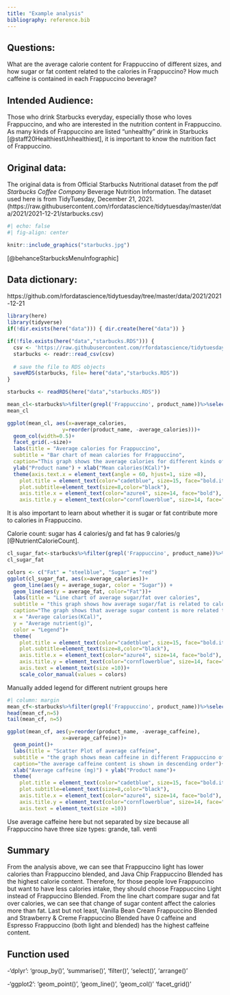 ```yaml
---
title: "Example analysis"
bibliography: reference.bib
---
```


## Questions:

What are the average calorie content for Frappuccino of different sizes, and how sugar or fat content related to the calories in Frappuccino? How much caffeine is contained in each Frappuccino beverage?

## Intended Audience:

Those who drink Starbucks everyday, especially those who loves Frappuccino, and who are interested in the nutrition content in Frappuccino. As many kinds of Frappuccino are listed "unhealthy" drink in Starbucks [@staff20HealthiestUnhealthiest], it is important to know the nutrition fact of Frappuccino.

## Original data:

The original data is from Official Starbucks Nutritional dataset from the pdf *Starbucks Coffee Company* Beverage Nutrition Information. The dataset used here is from TidyTuesday, December 21, 2021. (https://raw.githubusercontent.com/rfordatascience/tidytuesday/master/data/2021/2021-12-21/starbucks.csv)

```r
#| echo: false
#| fig-align: center

knitr::include_graphics("starbucks.jpg")
```

[@behanceStarbucksMenuInfographic]

## Data dictionary: 

https://github.com/rfordatascience/tidytuesday/tree/master/data/2021/2021-12-21

```r
library(here)
library(tidyverse)
if(!dir.exists(here("data"))) { dir.create(here("data")) }

if(!file.exists(here("data","starbucks.RDS"))) {
  csv <- 'https://raw.githubusercontent.com/rfordatascience/tidytuesday/master/data/2021/2021-12-21/starbucks.csv'
  starbucks <- readr::read_csv(csv)
  
  # save the file to RDS objects
  saveRDS(starbucks, file= here("data","starbucks.RDS"))
}

starbucks <- readRDS(here("data","starbucks.RDS"))
```

```r
mean_cl<-starbucks%>%filter(grepl('Frappuccino', product_name))%>%select(product_name, calories, size)%>%group_by(product_name,size)%>%summarise(average_calories=mean(calories))
mean_cl
```

```r
ggplot(mean_cl, aes(x=average_calories,
                  y=reorder(product_name, -average_calories)))+
  geom_col(width=0.5)+
  facet_grid(.~size)+
  labs(title = "Average calories for Frappuccino",
  subtitle = "Bar chart of mean calories for Frappuccino",
  caption="This graph shows the average calories for different kinds of Frappuccino from Starbucks in decending order")+
  ylab("Product name") + xlab("Mean calories(KCal)")+
  theme(axis.text.x = element_text(angle = 60, hjust=1, size =8),
    plot.title = element_text(color="cadetblue", size=15, face="bold.italic"),
    plot.subtitle=element_text(size=8,color="black"),
    axis.title.x = element_text(color="azure4", size=14, face="bold"),
    axis.title.y = element_text(color="cornflowerblue", size=14, face="bold"))
```

:::{.callout-note}
It is also important to learn about whether it is sugar or fat contribute more to calories in Frappuccino.

Calorie count: sugar has 4 calories/g and fat has 9 calories/g [@NutrientCalorieCount].
:::

```r
cl_sugar_fat<-starbucks%>%filter(grepl('Frappuccino', product_name))%>%select(product_name, calories, sugar_g, total_fat_g)%>%group_by(product_name)%>%summarise(average_calories=mean(calories), average_sugar=mean(sugar_g), average_fat=mean(total_fat_g))
cl_sugar_fat
```

```r
colors <- c("Fat" = "steelblue", "Sugar" = "red")
ggplot(cl_sugar_fat, aes(x=average_calories))+ 
  geom_line(aes(y = average_sugar, color = "Sugar")) + 
  geom_line(aes(y = average_fat, color="Fat"))+
  labs(title = "Line chart of average sugar/fat over calories",
  subtitle = "this graph shows how average sugar/fat is related to calories",
  caption="The graph shows that average sugar content is more related to average calorie change",
  x = "Average calories(KCal)",
  y = "Average nutrient(g)",
  color = "Legend")+
  theme(
    plot.title = element_text(color="cadetblue", size=15, face="bold.italic"),
    plot.subtitle=element_text(size=8,color="black"),
    axis.title.x = element_text(color="azure4", size=14, face="bold"),
    axis.title.y = element_text(color="cornflowerblue", size=14, face="bold"),
    axis.text = element_text(size =10))+
    scale_color_manual(values = colors)
```

:::{.callout-tip}
Manually added legend for different nutrient groups here
:::

```r
#| column: margin
mean_cf<-starbucks%>%filter(grepl('Frappuccino', product_name))%>%select(product_name, caffeine_mg)%>%group_by(product_name)%>%summarise(average_caffeine=mean(caffeine_mg))%>%arrange(average_caffeine)
head(mean_cf,n=5)
tail(mean_cf, n=5)
```

```r
ggplot(mean_cf, aes(y=reorder(product_name, -average_caffeine),
                  x=average_caffeine))+
  geom_point()+
  labs(title = "Scatter Plot of average caffeine",
  subtitle = "the graph shows mean caffeine in different Frappuccino of Starbucks",
  caption="the average caffeine content is shown in descending order")+
  xlab("Average caffeine (mg)") + ylab("Product name")+
  theme(
    plot.title = element_text(color="cadetblue", size=15, face="bold.italic"),
    plot.subtitle=element_text(size=8,color="black"),
    axis.title.x = element_text(color="azure4", size=14, face="bold"),
    axis.title.y = element_text(color="cornflowerblue", size=14, face="bold"),
    axis.text = element_text(size =10))
```

::: {.callout-note appearance="simple"}
Use average caffeine here but not separated by size because all Frappuccino have three size types: grande, tall. venti
:::

## Summary

From the analysis above, we can see that Frappuccino light has lower calories than Frappuccino blended, and Java Chip Frappuccino Blended has the highest calorie content. Therefore, for those people love Frappuccino but want to have less calories intake, they should choose Frappuccino Light instead of Frappuccino Blended. From the line chart compare sugar and fat over calories, we can see that change of sugar content affect the calories more than fat. Last but not least, Vanilla Bean Cream Frappuccino Blended and Strawberry & Creme Frappuccino Blended have 0 caffeine and Espresso Frappuccino (both light and blended) has the highest caffeine content.

## Function used

\-'dplyr': 'group_by()', 'summarise()', 'filter()', 'select()', 'arrange()'

\-'ggplot2': 'geom_point()', 'geom_line()', 'geom_col()' 'facet_grid()'
